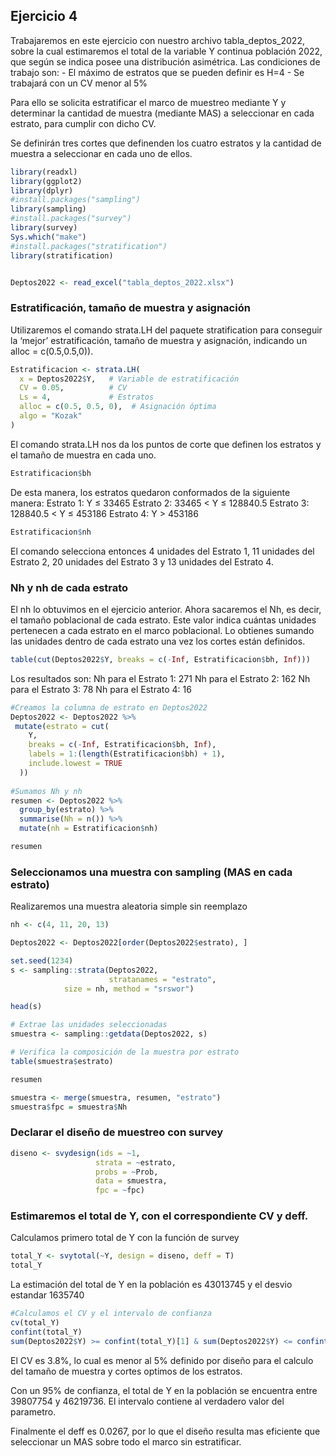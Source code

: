 
## Ejercicio 4

Trabajaremos en este ejercicio con nuestro archivo tabla_deptos_2022, sobre la cual estimaremos el total de la variable Y continua población 2022, que según se indica posee una distribución asimétrica. Las condiciones de trabajo son:
- El máximo de estratos que se pueden definir es H=4
- Se trabajará con un CV menor al 5%

Para ello se solicita estratificar el marco de muestreo mediante Y y determinar la cantidad
de muestra (mediante MAS) a seleccionar en cada estrato, para cumplir con dicho CV.

Se definirán tres cortes que definenden los cuatro estratos y la cantidad de muestra a
seleccionar en cada uno de ellos. 

```r
library(readxl)
library(ggplot2)
library(dplyr)
#install.packages("sampling")
library(sampling)
#install.packages("survey")
library(survey)
Sys.which("make") 
#install.packages("stratification")
library(stratification)


Deptos2022 <- read_excel("tabla_deptos_2022.xlsx")

```


### Estratificación, tamaño de muestra y asignación 

Utilizaremos el comando strata.LH del paquete stratification para conseguir la ‘mejor’ estratificación, tamaño de muestra y asignación, indicando un alloc = c(0.5,0.5,0)).

```r

Estratificacion <- strata.LH(
  x = Deptos2022$Y,   # Variable de estratificación
  CV = 0.05,          # CV
  Ls = 4,             # Estratos
  alloc = c(0.5, 0.5, 0),  # Asignación óptima
  algo = "Kozak"      
)
```


El comando strata.LH nos da los puntos de corte que definen los estratos y el tamaño de muestra en cada uno. 

```r
Estratificacion$bh
```
De esta manera, los estratos quedaron conformados de la siguiente manera: 
Estrato 1: Y ≤ 33465
Estrato 2: 33465 < Y ≤ 128840.5
Estrato 3: 128840.5 < Y ≤ 453186
Estrato 4: Y > 453186

```r
Estratificacion$nh
```
El comando selecciona entonces 4 unidades del Estrato 1, 11 unidades del Estrato 2, 20 unidades del Estrato 3 y 13 unidades del Estrato 4.  


### Nh y nh de cada estrato

El nh lo obtuvimos en el ejercicio anterior. Ahora sacaremos el Nh, es decir, el tamaño poblacional de cada estrato. 
Este valor indica cuántas unidades pertenecen a cada estrato en el marco poblacional. Lo obtienes sumando las unidades dentro de cada estrato una vez los cortes están definidos.

```r
table(cut(Deptos2022$Y, breaks = c(-Inf, Estratificacion$bh, Inf)))

```

Los resultados son:
Nh para el Estrato 1: 271 
Nh para el Estrato 2: 162
Nh para el Estrato 3: 78
Nh para el Estrato 4: 16

```r

#Creamos la columna de estrato en Deptos2022
Deptos2022 <- Deptos2022 %>%
 mutate(estrato = cut(
    Y,
    breaks = c(-Inf, Estratificacion$bh, Inf),  
    labels = 1:(length(Estratificacion$bh) + 1),  
    include.lowest = TRUE
  ))
  
#Sumamos Nh y nh
resumen <- Deptos2022 %>%
  group_by(estrato) %>%
  summarise(Nh = n()) %>%
  mutate(nh = Estratificacion$nh)

resumen
```


### Seleccionamos una muestra con sampling (MAS en cada estrato)

Realizaremos una muestra aleatoria simple sin reemplazo

```r

nh <- c(4, 11, 20, 13)

Deptos2022 <- Deptos2022[order(Deptos2022$estrato), ]

set.seed(1234)
s <- sampling::strata(Deptos2022,
                      stratanames = "estrato", 
            size = nh, method = "srswor")

head(s) 

```

```r
# Extrae las unidades seleccionadas
smuestra <- sampling::getdata(Deptos2022, s)

# Verifica la composición de la muestra por estrato
table(smuestra$estrato)

resumen

smuestra <- merge(smuestra, resumen, "estrato")
smuestra$fpc = smuestra$Nh

```




### Declarar el diseño de muestreo con survey

```r

diseno <- svydesign(ids = ~1,  
                   strata = ~estrato, 
                   probs = ~Prob, 
                   data = smuestra,
                   fpc = ~fpc)  
```

### Estimaremos el total de Y, con el correspondiente CV y deff.

Calculamos primero total de Y con la función de survey

```r
total_Y <- svytotal(~Y, design = diseno, deff = T)
total_Y
```
La estimación del total de Y en la población es 43013745 y el desvio estandar 1635740


```r

#Calculamos el CV y el intervalo de confianza
cv(total_Y)
confint(total_Y)
sum(Deptos2022$Y) >= confint(total_Y)[1] & sum(Deptos2022$Y) <= confint(total_Y)[2]
```
El CV es 3.8%, lo cual es menor al 5% definido por diseño para el calculo del tamaño de muestra y cortes optimos de los estratos.

Con un 95% de confianza, el total de Y en la población se encuentra entre 39807754 y 46219736. El intervalo contiene al verdadero valor del parametro. 

Finalmente el deff es 0.0267, por lo que el diseño resulta mas eficiente que seleccionar un MAS sobre todo el marco sin estratificar.






